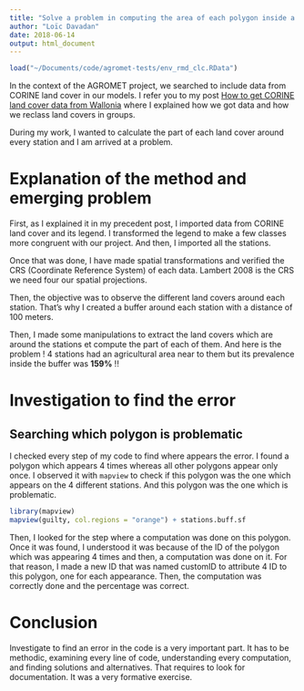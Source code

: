 ```yaml
---
title: "Solve a problem in computing the area of each polygon inside a buffer"
author: "Loïc Davadan"
date: 2018-06-14
output: html_document
---
```

```r
load("~/Documents/code/agromet-tests/env_rmd_clc.RData")
```

In the context of the AGROMET project, we searched to include data from CORINE land cover in our models. I refer you to my post [How to get CORINE land cover data from Wallonia](https://ldavadan.github.io/post/get_corinelc_wallonia/) where I explained how we got data and how we reclass land covers in groups.

During my work, I wanted to calculate the part of each land cover around every station and I am arrived at a problem.

# Explanation of the method and emerging problem

First, as I explained it in my precedent post, I imported data from CORINE land cover and its legend. I transformed the legend to make a few classes more congruent with our project. And then, I imported all the stations.

Once that was done, I have made spatial transformations and verified the CRS (Coordinate Reference System) of each data. Lambert 2008 is the CRS we need four our spatial projections.

Then, the objective was to observe the different land covers around each station. That's why I created a buffer around each station with a distance of 100 meters.

Then, I made some manipulations to extract the land covers which are around the stations et compute the part of each of them. And here is the problem ! 4 stations had an agricultural area near to them but its prevalence inside the buffer was __159%__ !!

# Investigation to find the error

## Searching which polygon is problematic

I checked every step of my code to find where appears the error. I found a polygon which appears 4 times whereas all other polygons appear only once. I observed it with `mapview` to check if this polygon was the one which appears on the 4 different stations. And this polygon was the one which is problematic.

```r
library(mapview)
mapview(guilty, col.regions = "orange") + stations.buff.sf
```

Then, I looked for the step where a computation was done on this polygon. Once it was found, I understood it was because of the ID of the polygon which was appearing 4 times and then, a computation was done on it. For that reason, I made a new ID that was named customID to attribute 4 ID to this polygon, one for each appearance. Then, the computation was correctly done and the percentage was correct.


# Conclusion

Investigate to find an error in the code is a very important part. It has to be methodic, examining every line of code, understanding every computation, and finding solutions and alternatives. That requires to look for documentation. It was a very formative exercise.




